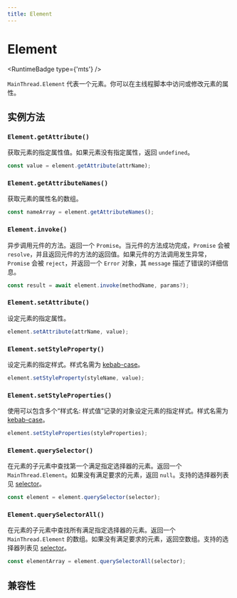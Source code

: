 ```yaml
---
title: Element
---
```



# Element

<RuntimeBadge type={'mts'} />

`MainThread.Element` 代表一个元素。你可以在主线程脚本中访问或修改元素的属性。

## 实例方法

### `Element.getAttribute()`

获取元素的指定属性值。如果元素没有指定属性，返回 `undefined`。

```ts
const value = element.getAttribute(attrName);
```

### `Element.getAttributeNames()`

获取元素的属性名的数组。

```ts
const nameArray = element.getAttributeNames();
```

### `Element.invoke()`

异步调用元件的方法。返回一个 `Promise`。当元件的方法成功完成，`Promise` 会被 `resolve`，并且返回元件的方法的返回值。如果元件的方法调用发生异常，`Promise` 会被 `reject`，并返回一个 `Error` 对象，其 `message` 描述了错误的详细信息。

```ts
const result = await element.invoke(methodName, params?);
```

### `Element.setAttribute()`

设定元素的指定属性。

```ts
element.setAttribute(attrName, value);
```

### `Element.setStyleProperty()`

设定元素的指定样式。样式名需为 [kebab-case](https://developer.mozilla.org/en-US/docs/Glossary/Kebab_case)。

```ts
element.setStyleProperty(styleName, value);
```

### `Element.setStyleProperties()`

使用可以包含多个“样式名: 样式值”记录的对象设定元素的指定样式。样式名需为 [kebab-case](https://developer.mozilla.org/en-US/docs/Glossary/Kebab_case)。

```ts
element.setStyleProperties(styleProperties);
```

### `Element.querySelector()`

在元素的子元素中查找第一个满足指定选择器的元素。返回一个 `MainThread.Element`。如果没有满足要求的元素，返回 `null`。支持的选择器列表见 [selector](../selector-query/selector-query-select#selector)。

```ts
const element = element.querySelector(selector);
```

### `Element.querySelectorAll()`

在元素的子元素中查找所有满足指定选择器的元素。返回一个 `MainThread.Element` 的数组。如果没有满足要求的元素，返回空数组。支持的选择器列表见 [selector](../selector-query/selector-query-select#selector)。

```ts
const elementArray = element.querySelectorAll(selector);
```

## 兼容性


<LegacyCompatTable metadata="lynx-api/main-thread/Element" />

